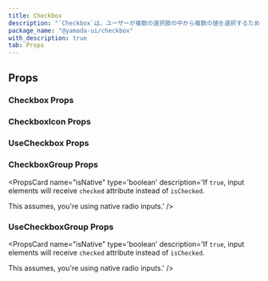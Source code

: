 ```yaml
---
title: Checkbox
description: "`Checkbox`は、ユーザーが複数の選択肢の中から複数の値を選択するための使用されるコンポーネントです。"
package_name: "@yamada-ui/checkbox"
with_description: true
tab: Props
---
```


## Props

### Checkbox Props

<PropsCard
  name="colorScheme"
  type='"whiteAlpha" | "blackAlpha" | "gray" | "zinc" | "neutral" | "stone" | "red" | "rose" | "pink" | "orange" | "amber" | "yellow" | "lime" | "green" | "emerald" | "teal" | "cyan" | "sky" | "blue" | "indigo" | "violet" | "purple" | "fuchsia"'
  description="The visual color appearance of the component."
/>
<PropsCard
  name="defaultIsChecked"
  type="boolean"
  description="If `true`, the checkbox will be initially checked."
/>
<PropsCard
  name="iconProps"
  type='Omit<HTMLUIProps<"span">, "children"> & {
  children: ReactElement<any, string | JSXElementConstructor<any>>
}'
  description="Props for icon component."
/>
<PropsCard name="id" type="string" description="id assigned to input." />
<PropsCard
  name="inputProps"
  type="InputHTMLAttributes<HTMLInputElement>"
  description="Props for input element."
/>
<PropsCard
  name="isChecked"
  type="boolean"
  description="If `true`, the checkbox will be checked."
/>
<PropsCard
  name="isDisabled"
  type="boolean"
  description="If `true`, the form control will be disabled."
/>
<PropsCard
  name="isIndeterminate"
  type="boolean"
  description="If `true`, the checkbox will be indeterminate."
/>
<PropsCard
  name="isInvalid"
  type="boolean"
  description="If `true`, the form control will be invalid."
/>
<PropsCard
  name="isReadOnly"
  type="boolean"
  description="If `true`, the form control will be readonly."
/>
<PropsCard
  name="isRequired"
  type="boolean"
  description="If `true`, the form control will be required."
/>
<PropsCard
  name="labelProps"
  type='HTMLUIProps<"span">'
  description="Props for label element."
/>
<PropsCard
  name="name"
  type="string"
  description="The HTML `name` attribute used for forms."
/>
<PropsCard
  name="onBlur"
  type="FocusEventHandler<HTMLInputElement>"
  description="The callback invoked when the checkbox is blurred."
/>
<PropsCard
  name="onChange"
  type="ChangeEventHandler<HTMLInputElement>"
  description="The callback invoked when the checked state changes."
/>
<PropsCard
  name="onFocus"
  type="FocusEventHandler<HTMLInputElement>"
  description="The callback invoked when the checkbox is focused."
/>
<PropsCard
  name="size"
  type='"sm" | "md" | "lg"'
  description="The size of the Checkbox."
/>
<PropsCard
  name="tabIndex"
  type="number"
  description="The tab-index property of the underlying input element."
/>
<PropsCard
  name="value"
  type="Y"
  description="The value to be used in the checkbox input."
/>
<PropsCard
  name="variant"
  type="string"
  description="The variant of the Checkbox."
/>

### CheckboxIcon Props

<PropsCard
  name="isChecked"
  type="boolean"
  description="If `true`, the icon will be checked."
/>
<PropsCard
  name="isDisabled"
  type="boolean"
  description="If `true`, the form control will be disabled."
/>
<PropsCard
  name="isIndeterminate"
  type="boolean"
  description="If `true`, the icon will be indeterminate."
/>
<PropsCard
  name="isInvalid"
  type="boolean"
  description="If `true`, the form control will be invalid."
/>
<PropsCard
  name="isReadOnly"
  type="boolean"
  description="If `true`, the form control will be readonly."
/>
<PropsCard
  name="isRequired"
  type="boolean"
  description="If `true`, the form control will be required."
/>

### UseCheckbox Props

<PropsCard
  name="defaultIsChecked"
  type="boolean"
  description="If `true`, the checkbox will be initially checked."
/>
<PropsCard name="id" type="string" description="id assigned to input." />
<PropsCard
  name="isChecked"
  type="boolean"
  description="If `true`, the checkbox will be checked."
/>
<PropsCard
  name="isDisabled"
  type="boolean"
  description="If `true`, the form control will be disabled."
/>
<PropsCard
  name="isIndeterminate"
  type="boolean"
  description="If `true`, the checkbox will be indeterminate."
/>
<PropsCard
  name="isInvalid"
  type="boolean"
  description="If `true`, the form control will be invalid."
/>
<PropsCard
  name="isReadOnly"
  type="boolean"
  description="If `true`, the form control will be readonly."
/>
<PropsCard
  name="isRequired"
  type="boolean"
  description="If `true`, the form control will be required."
/>
<PropsCard
  name="name"
  type="string"
  description="The HTML `name` attribute used for forms."
/>
<PropsCard
  name="onBlur"
  type="FocusEventHandler<HTMLInputElement>"
  description="The callback invoked when the checkbox is blurred."
/>
<PropsCard
  name="onChange"
  type="ChangeEventHandler<HTMLInputElement>"
  description="The callback invoked when the checked state changes."
/>
<PropsCard
  name="onFocus"
  type="FocusEventHandler<HTMLInputElement>"
  description="The callback invoked when the checkbox is focused."
/>
<PropsCard
  name="tabIndex"
  type="number"
  description="The tab-index property of the underlying input element."
/>
<PropsCard
  name="value"
  type="Y"
  description="The value to be used in the checkbox input."
/>

### CheckboxGroup Props

<PropsCard name="align"
type='"center" | (string & {}) | "end" | "initial" | "inherit" | "baseline" | "-moz-initial" | "revert" | "revert-layer" | "unset" | "normal" | "stretch" | "flex-end" | "flex-start" | ... 7 more ... | ((theme: StyledTheme) => UIValue<...>)'
description='The CSS `align-items` property.' />
<PropsCard name="basis"
type='number | "content" | (string & {}) | "initial" | "inherit" | "auto" | "-moz-initial" | "revert" | "revert-layer" | "unset" | "-moz-fit-content" | "-moz-max-content" | "-moz-min-content" | ... 8 more ... | ((theme: StyledTheme) => UIValue<...>)'
description='The CSS `flex-basis` property.' />
<PropsCard name="direction"
type='"initial" | "inherit" | "row" | "-moz-initial" | "revert" | "revert-layer" | "unset" | "column" | "column-reverse" | "row-reverse" | ResponsiveObject<FlexDirection> | ColorModeArray<...> | ResponsiveObject<...> | ColorModeArray<...> | ((theme: StyledTheme) => UIValue<...>)'
description='The CSS `flex-direction` property.' />
<PropsCard name="grow"
type='(string & {}) | "initial" | "inherit" | "-moz-initial" | "revert" | "revert-layer" | "unset" | (number & {}) | ResponsiveObject<FlexGrow> | ColorModeArray<FlexGrow> | ResponsiveObject<...> | ColorModeArray<...> | ((theme: StyledTheme) => UIValue<...>)'
description='The CSS `flex-grow` property.' />
<PropsCard name="isDisabled"
type='boolean'
description='If `true`, the form control will be disabled.' />
<PropsCard name="isInvalid"
type='boolean'
description='If `true`, the form control will be invalid.' />
<PropsCard name="isNative"
type='boolean'
description='If `true`, input elements will receive `checked` attribute instead of `isChecked`.

This assumes, you're using native radio inputs.' />

<PropsCard
  name="isReadOnly"
  type="boolean"
  description="If `true`, the form control will be readonly."
/>
<PropsCard
  name="isRequired"
  type="boolean"
  description="If `true`, the form control will be required."
/>
<PropsCard
  name="items"
  type="CheckboxItem<Y>[]"
  description="If provided, generate checkboxes based on items."
/>
<PropsCard
  name="justify"
  type='"center" | "right" | "left" | (string & {}) | "end" | "initial" | "inherit" | "-moz-initial" | "revert" | "revert-layer" | "unset" | "normal" | "space-around" | "space-between" | ... 9 more ... | ((theme: StyledTheme) => UIValue<...>)'
  description="The CSS `justify-content` property."
/>
<PropsCard
  name="onChange"
  type="(value: Y[]) => void"
  description="The callback fired when any children checkbox is checked or unchecked."
/>
<PropsCard
  name="shrink"
  type='(string & {}) | "initial" | "inherit" | "-moz-initial" | "revert" | "revert-layer" | "unset" | (number & {}) | ResponsiveObject<FlexShrink> | ColorModeArray<...> | ResponsiveObject<...> | ColorModeArray<...> | ((theme: StyledTheme) => UIValue<...>)'
  description="The CSS `flex-shrink` property."
/>
<PropsCard
  name="value"
  type="Y[]"
  description="The value of the checkbox group."
/>
<PropsCard
  name="wrap"
  type='"initial" | "inherit" | "-moz-initial" | "revert" | "revert-layer" | "unset" | "wrap" | "nowrap" | "wrap-reverse" | ResponsiveObject<FlexWrap> | ColorModeArray<...> | ResponsiveObject<...> | ColorModeArray<...> | ((theme: StyledTheme) => UIValue<...>)'
  description="The CSS `flex-wrap` property."
/>

### UseCheckboxGroup Props

<PropsCard name="defaultValue"
type='Y[]'
description='The initial value of the checkbox group.' />
<PropsCard name="isNative"
type='boolean'
description='If `true`, input elements will receive `checked` attribute instead of `isChecked`.

This assumes, you're using native radio inputs.' />

<PropsCard
  name="onChange"
  type="(value: Y[]) => void"
  description="The callback fired when any children checkbox is checked or unchecked."
/>
<PropsCard
  name="value"
  type="Y[]"
  description="The value of the checkbox group."
/>
